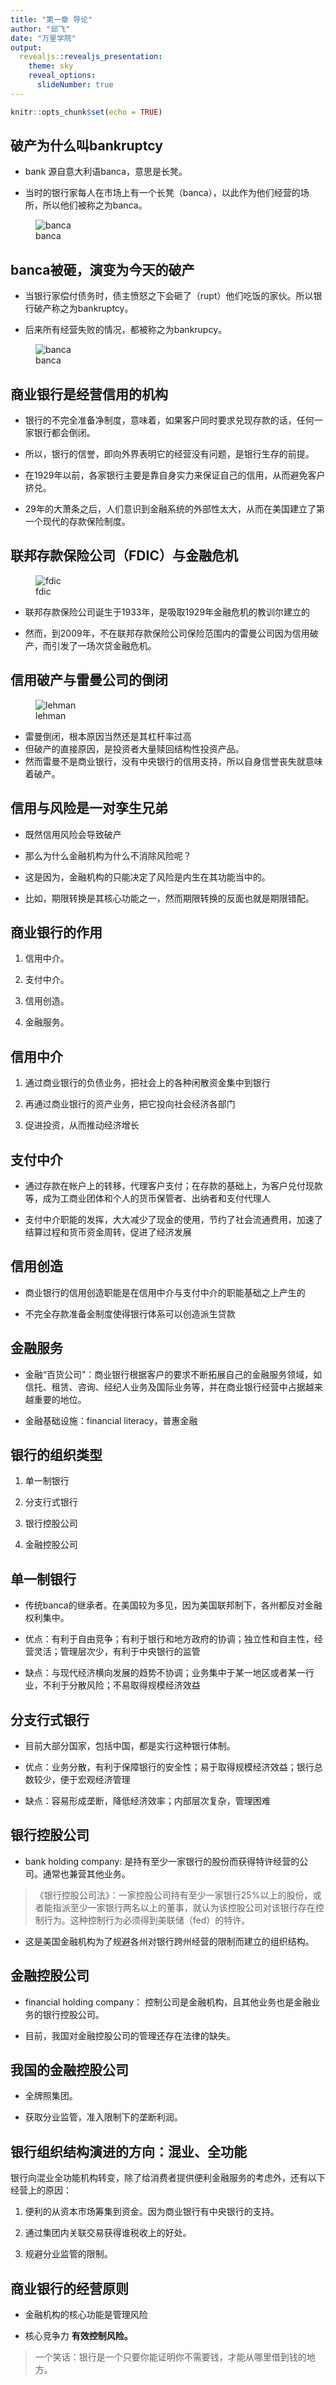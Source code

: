 ```yaml
---
title: "第一章 导论"
author: "邱飞"
date: "万里学院"
output:
  revealjs::revealjs_presentation:
    theme: sky
    reveal_options:
      slideNumber: true
---
```


```r
knitr::opts_chunk$set(echo = TRUE)
```

## 破产为什么叫bankruptcy ##

* bank 源自意大利语banca，意思是长凳。

* 当时的银行家每人在市场上有一个长凳（banca），以此作为他们经营的场所，所以他们被称之为banca。

![banca](../pic/01-desk.jpg)

## banca被砸，演变为今天的破产

* 当银行家偿付债务时，债主愤怒之下会砸了（rupt）他们吃饭的家伙。所以银行破产称之为bankruptcy。

* 后来所有经营失败的情况，都被称之为bankrupcy。

![banca](../pic/01-banca.jpg)



## 商业银行是经营信用的机构 ##

* 银行的不完全准备净制度，意味着，如果客户同时要求兑现存款的话，任何一家银行都会倒闭。

* 所以，银行的信誉，即向外界表明它的经营没有问题，是银行生存的前提。

* 在1929年以前，各家银行主要是靠自身实力来保证自己的信用，从而避免客户挤兑。

* 29年的大萧条之后，人们意识到金融系统的外部性太大，从而在美国建立了第一个现代的存款保险制度。

## 联邦存款保险公司（FDIC）与金融危机

![fdic](../pic/01-fdic.png)

* 联邦存款保险公司诞生于1933年，是吸取1929年金融危机的教训尔建立的

* 然而，到2009年，不在联邦存款保险公司保险范围内的雷曼公司因为信用破产，而引发了一场次贷金融危机。

## 信用破产与雷曼公司的倒闭

![lehman](../pic/01-lehman.jpg)

* 雷曼倒闭，根本原因当然还是其杠杆率过高
* 但破产的直接原因，是投资者大量赎回结构性投资产品。
* 然而雷曼不是商业银行，没有中央银行的信用支持，所以自身信誉丧失就意味着破产。


## 信用与风险是一对孪生兄弟 ##

* 既然信用风险会导致破产

* 那么为什么金融机构为什么不消除风险呢？

* 这是因为，金融机构的只能决定了风险是内生在其功能当中的。

* 比如，期限转换是其核心功能之一，然而期限转换的反面也就是期限错配。


## 商业银行的作用 ##

1. 信用中介。

2. 支付中介。

3. 信用创造。

4. 金融服务。

## 信用中介

1. 通过商业银行的负债业务，把社会上的各种闲散资金集中到银行

2. 再通过商业银行的资产业务，把它投向社会经济各部门

3. 促进投资，从而推动经济增长

## 支付中介

* 通过存款在帐户上的转移，代理客户支付；在存款的基础上，为客户兑付现款等，成为工商业团体和个人的货币保管者、出纳者和支付代理人 
   
* 支付中介职能的发挥，大大减少了现金的使用，节约了社会流通费用，加速了结算过程和货币资金周转，促进了经济发展 

## 信用创造
    
* 商业银行的信用创造职能是在信用中介与支付中介的职能基础之上产生的
  
* 不完全存款准备金制度使得银行体系可以创造派生贷款

## 金融服务

* 金融“百货公司”：商业银行根据客户的要求不断拓展自己的金融服务领域，如信托、租赁、咨询、经纪人业务及国际业务等，并在商业银行经营中占据越来越重要的地位。

* 金融基础设施：financial literacy，普惠金融


## 银行的组织类型 ##

1. 单一制银行

2. 分支行式银行

3. 银行控股公司

4. 金融控股公司

## 单一制银行 ##

* 传统banca的继承者。在美国较为多见，因为美国联邦制下，各州都反对金融权利集中。

* 优点：有利于自由竞争；有利于银行和地方政府的协调；独立性和自主性，经营灵活；管理层次少，有利于中央银行的监管

* 缺点：与现代经济横向发展的趋势不协调；业务集中于某一地区或者某一行业，不利于分散风险；不易取得规模经济效益

## 分支行式银行 ##

* 目前大部分国家，包括中国，都是实行这种银行体制。

* 优点：业务分散，有利于保障银行的安全性；易于取得规模经济效益；银行总数较少，便于宏观经济管理

* 缺点：容易形成垄断，降低经济效率；内部层次复杂，管理困难

## 银行控股公司 ##

* bank holding company: 是持有至少一家银行的股份而获得特许经营的公司。通常也兼营其他业务。

> 《银行控股公司法》：一家控股公司持有至少一家银行25%以上的股份，或者能指派至少一家银行两名以上的董事，就认为该控股公司对该银行存在控制行为。这种控制行为必须得到美联储（fed）的特许。

* 这是美国金融机构为了规避各州对银行跨州经营的限制而建立的组织结构。

## 金融控股公司 ##

* financial holding company：
控制公司是金融机构，且其他业务也是金融业务的银行控股公司。

* 目前，我国对金融控股公司的管理还存在法律的缺失。


## 我国的金融控股公司 ##

* 全牌照集团。

* 获取分业监管，准入限制下的垄断利润。

##  {data-background="01-financial-holding.jpg"}

## 银行组织结构演进的方向：混业、全功能 ##

银行向混业全功能机构转变，除了给消费者提供便利金融服务的考虑外，还有以下经营上的原因：

1. 便利的从资本市场筹集到资金。因为商业银行有中央银行的支持。

2. 通过集团内关联交易获得谁税收上的好处。

3. 规避分业监管的限制。



## 商业银行的经营原则 ##

* 金融机构的核心功能是管理风险 

* 核心竞争力 **有效控制风险。**

> 一个笑话：银行是一个只要你能证明你不需要钱，才能从哪里借到钱的地方。

